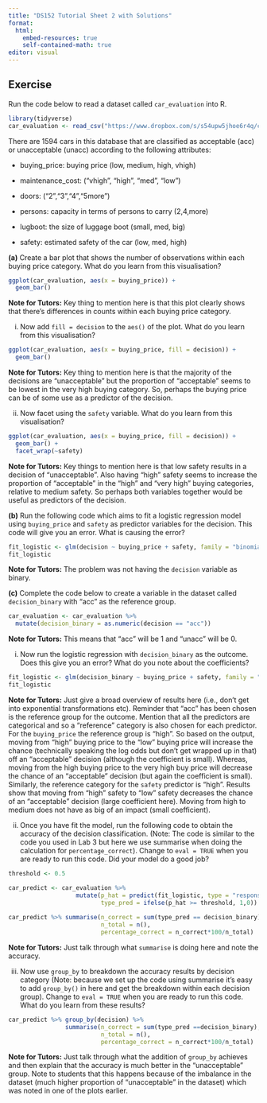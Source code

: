 ```yaml
---
title: "DS152 Tutorial Sheet 2 with Solutions"
format: 
  html:
    embed-resources: true
    self-contained-math: true
editor: visual
---
```


## Exercise 

Run the code below to read a dataset called `car_evaluation` into R. 

```r
library(tidyverse)
car_evaluation <- read_csv("https://www.dropbox.com/s/s54upw5jhoe6r4q/car_evaluation.csv?raw=1")
```

There are 1594 cars in this database that are classified as acceptable (acc) or unacceptable (unacc) according to the following attributes:

  - buying_price: buying price (low, medium, high, vhigh)
  
  - maintenance_cost: ("vhigh", "high",  "med",   "low")
  
  - doors: ("2","3","4","5more")
  
  - persons: capacity in terms of persons to carry (2,4,more)
  
  - lugboot: the size of luggage boot (small, med, big)
  
  - safety: estimated safety of the car (low, med, high)

**(a)** Create a bar plot that shows the number of observations within each buying price category. What do you learn from this visualisation?  

```r
ggplot(car_evaluation, aes(x = buying_price)) +
  geom_bar()
```

__Note for Tutors:__ Key thing to mention here is that this plot clearly shows that there's differences in counts within each buying price category. 

  (i) Now add  `fill = decision` to the `aes()` of the plot. What do you learn from this visualisation? 

```r
ggplot(car_evaluation, aes(x = buying_price, fill = decision)) +
  geom_bar()
```

__Note for Tutors:__ Key thing to mention here is that the majority of the decisions are "unacceptable" but the proportion of "acceptable" seems to be lowest in the very high buying category. So, perhaps the buying price can be of some use as a predictor of the decision. 


  (ii) Now facet using the `safety` variable. What do you learn from this visualisation? 

```r
ggplot(car_evaluation, aes(x = buying_price, fill = decision)) +
  geom_bar() +
  facet_wrap(~safety)
```

__Note for Tutors:__ Key things to mention here is that low safety results in a decision of "unacceptable". Also having "high" safety seems to increase the proportion of "acceptable" in the "high" and "very high" buying categories, relative to medium safety. So perhaps both variables together would be useful as predictors of the decision. 


**(b)** Run the following code which aims to fit a logistic regression model using `buying_price` and `safety` as predictor variables for the decision. This code will give you an error. What is causing the error?

```r
fit_logistic <- glm(decision ~ buying_price + safety, family = "binomial", data = car_evaluation)
fit_logistic
```

__Note for Tutors:__ The problem was not having the `decision` variable as binary. 


**(c)** Complete the code below to create a variable in the dataset called `decision_binary` with "acc" as the reference group. 

```r
car_evaluation <- car_evaluation %>%
  mutate(decision_binary = as.numeric(decision == "acc"))
```

__Note for Tutors:__ This means that "acc" will be 1 and "unacc" will be 0.  

  (i) Now run the logistic regression with `decision_binary` as the outcome. Does this give you an error? What do you note about the coefficients? 

```r
fit_logistic <- glm(decision_binary ~ buying_price + safety, family = "binomial", data = car_evaluation)
fit_logistic
```

__Note for Tutors:__ Just give a broad overview of results here (i.e., don't get into exponential transformations etc). Reminder that "acc" has been chosen is the reference group for the outcome. Mention that all the predictors are categorical and so a "reference" category is also chosen for each predictor. For the `buying_price` the reference group is "high". So based on the output, moving from "high" buying price to the "low" buying price will increase the chance (technically speaking the log odds but don't get wrapped up in that) off an "acceptable" decision (although the coefficient is small). Whereas, moving from the high buying price to the very high buy price will decrease the chance of an "acceptable" decision (but again the coefficient is small). Similarly, the reference category for the `safety` predictor is "high". Results show that moving from "high" safety to "low" safety decreases the chance of an "acceptable" decision (large coefficient here). Moving from high to medium does not have as big of an impact (small coefficient).   


  (ii) Once you have fit the model, run the following code to obtain the accuracy of the decision classification. (Note: The code is similar to the code you used in Lab 3 but here we use summarise when doing the calculation for `percentage_correct`). Change to `eval = TRUE` when you are ready to run this code. Did your model do a good job? 

```r
threshold <- 0.5

car_predict <- car_evaluation %>%
                   mutate(p_hat = predict(fit_logistic, type = "response") %>% round(2),
                          type_pred = ifelse(p_hat >= threshold, 1,0))
 
car_predict %>% summarise(n_correct = sum(type_pred == decision_binary),
                          n_total = n(),
                          percentage_correct = n_correct*100/n_total)
```

__Note for Tutors:__ Just talk through what `summarise` is doing here and note the accuracy.   

  (iii) Now use `group_by` to breakdown the accuracy results by decision category (Note: because we set up the code using summarise it's easy to add `group_by()` in here and get the breakdown within each decision group). Change to `eval = TRUE` when you are ready to run this code. What do you learn from these results? 

```r
car_predict %>% group_by(decision) %>% 
                summarise(n_correct = sum(type_pred ==decision_binary),
                          n_total = n(),
                          percentage_correct = n_correct*100/n_total)
```

__Note for Tutors:__ Just talk through what the addition of `group_by` achieves and then explain that the accuracy is much better in the "unacceptable" group. Note to students that this happens because of the imbalance in the dataset (much higher proportion of "unacceptable" in the dataset) which was noted in one of the plots earlier. 
